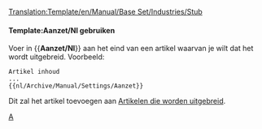 <noinclude>[[Translation:Template/en/Manual/Base Set/Industries/Stub]]</noinclude>{{en/Ambox| type  = notice
| image = en/Manual/Base Set/StubIcon.png
| text  = <strong>Aanzet</strong><br>Dit artikel is een eerste aanzet. A.u.b., als je kunt, breidt het uit.
}}<includeonly>{{{1|[[Category:nl/Uit te breiden artikelen]]}}}</includeonly><noinclude>

====Template:Aanzet/Nl gebruiken====
Voer in <nowiki>{{</nowiki>'''Aanzet/Nl'''<nowiki>}}</nowiki> aan het eind van een artikel waarvan je wilt dat het wordt uitgebreid. Voorbeeld:
<pre>
Artikel inhoud
...
{{nl/Archive/Manual/Settings/Aanzet}}
</pre>
Dit zal het artikel toevoegen aan [[:Category:en/Manual/Base Set/Industries/Articles to be expanded|Artikelen die worden uitgebreid]].

[[Category:nl/Manual/Base Set/Berichtenbox|A]]</noinclude>